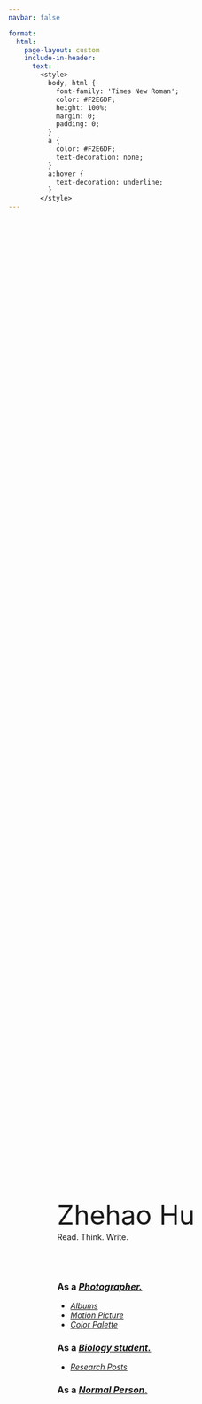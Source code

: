 ```yaml
---
navbar: false

format: 
  html:
    page-layout: custom
    include-in-header: 
      text: |
        <style>
          body, html {
            font-family: 'Times New Roman';
            color: #F2E6DF;
            height: 100%;
            margin: 0;
            padding: 0;
          }
          a {
            color: #F2E6DF;
            text-decoration: none;
          }
          a:hover {
            text-decoration: underline;
          }
        </style>
---
```


<div style="
  height: 100vh;
  width: 100%;
  background-image: url('./assets/images/red-plane.jpg');
  background-size: cover;
  background-position: center;
  background-repeat: no-repeat;
  display: flex;
  flex-direction: column;
  justify-content: center;
">

  <div style="
    flex: 1;
    display: flex;
    justify-content: center;
    align-items: center;
  ">
  
  <div style="
  width: 65%; 
  display: flex;
  justify-content: space-between;
  ">
  
<!-- Left part -->
<div style="width: 100%;">
  <span style="font-size:3rem;line-height:0.7">Zhehao Hu</span>

  <span style="font-size:0.9rem">Read. Think. Write.</span>

  <br><br>

### As a [*Photographer.*](gallery/gallery.qmd)

- [*Albums*](/gallery/gallery.qmd)
- [*Motion Picture*](/gallery/motion-pictures.qmd)
- [*Color Palette*](/photography/color_palette.qmd)

### As a [*Biology student.*](biology-research/asbiologist.qmd)

- [*Research Posts*](/biology-research/index.qmd)

### As a [*Normal Person*.](personal/aboutme.qmd)

  <br><br><br>
</div>
    
  <!-- Right part  -->
  <!-- <div style="width: 60%;">
  
<br><br><br><br><br><br><br><br>

### Have been here before? Here's the short cut:

##### Research

  - [*Research Posts*](/biology-research/index.qmd)

##### Photography


  </div>  -->
  
</div>
</div>
  
  <!-- footer -->
  <footer style="
    padding: 10px 20px 10px 0;
    text-align: right;
    font-family: 'Arial';
    color: #F2E6DF;
    width: 100%;
    font-size: 0.7rem;
  ">
    <p style="margin: 0;">© 2024 Zhehao Hu. Source code available at <a href="https://github.com/zzzhehao/zzzhehao.github.io"><span style="text-decoration: underline;">github.com</span></a>.</p>
  </footer>
</div>